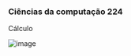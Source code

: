 




### Ciências da computação 224

Cálculo

![image](https://cdn-images-1.medium.com/max/800/1*l8_pl5GasYujStmn9ACYYw.png)


